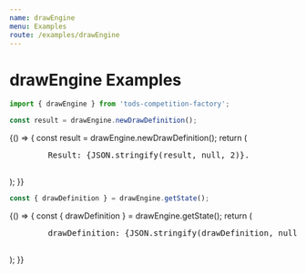 ```yaml
---
name: drawEngine
menu: Examples
route: /examples/drawEngine
---
```



# drawEngine Examples

```js
import { drawEngine } from 'tods-competition-factory';

const result = drawEngine.newDrawDefinition();
```

<Playground>
  {() => {
    const result = drawEngine.newDrawDefinition();
    return (
      <pre style={{fontSize: 14}}>
        Result: {JSON.stringify(result, null, 2)}.
      </pre>
    );
  }}
</Playground>

```js
const { drawDefinition } = drawEngine.getState();
```

<Playground>
  {() => {
    const { drawDefinition } = drawEngine.getState();
    return (
      <pre style={{fontSize: 14}}>
        drawDefinition: {JSON.stringify(drawDefinition, null, 2)}.
      </pre>
    );
  }}
</Playground>
